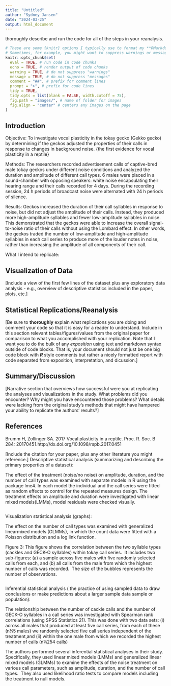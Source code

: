 ```yaml
---
title: "Untitled"
author: "Sydney Jansen"
date: "2024-03-25"
output: html_document
---
```

thoroughly describe and run the code for all of the steps in your reanalysis.

```r
# These are some {knitr} options I typically use to format my **RMarkdown** documents in a consistent way. You should feel free to alter these or use other "chunk options" as you see fit!
# Sometimes, for example, you might want to suppress warnings or messages, and that behavior can be set for specific code chunks individually in the chunk header, e.g., ```{r warning = FALSE, echo = FALSE}
knitr::opts_chunk$set(
  eval = TRUE, # run code in code chunks
  echo = TRUE, # render output of code chunks
  warning = TRUE, # do not suppress "warnings"
  message = TRUE, # do not suppress "messages"
  comment = "##", # prefix for comment lines
  prompt = ">", # prefix for code lines
  tidy = TRUE,
  tidy.opts = list(blank = FALSE, width.cutoff = 75),
  fig.path = "images/", # name of folder for images
  fig.align = "center" # centers any images on the page
)
```

## Introduction
Objective: To investigate vocal plasticity in the tokay gecko (Gekko gecko) by determining if the geckos adjusted the properties of their calls in response to changes in background noise. {the first evidence for vocal plasticity in a reptile}

Methods: The researchers recorded advertisement calls of captive-bred male tokay geckos under different noise conditions and analyzed the duration and amplitude of different call types. 6 males were placed in a sound-chamber with opposing speakers: white noise encapsulating their hearing range and their calls recorded for 4 days. During the recording session, 24 h periods of broadcast noise were alternated with 24 h periods of silence.

Results: Geckos increased the duration of their call syllables in response to noise, but did not adjust the amplitude of their calls. Instead, they produced more high-amplitude syllables and fewer low-amplitude syllables in noise. This demonstrated that the geckos were able to increase the overall signal-to-noise ratio of their calls without using the Lombard effect. In other words, the geckos traded the number of low-amplitude and high-amplitude syllables in each call series to produce more of the louder notes in noise, rather than increasing the amplitude of all components of their call. 

What I intend to replicate: 

## Visualization of Data

[Include a view of the first few lines of the dataset plus any exploratory data analysis - e.g., overview of descriptive statistics included in the paper, plots, etc.]

## Statistical Replications/Reanalysis

[Be sure to **thoroughly** explain what replications you are doing and comment your code so that it is easy for a reader to understand. Include in this section relevant tables/figures/values from the original paper for comparison to what you accomplished with your replication. Note that I want you to do the bulk of any *exposition* using text and markdown syntax outside of code blocks. That is, your document should not just be one big code block with ***R*** style comments but rather a nicely formatted report with code separated from exposition, interpretation, and dicussion.]

## Summary/Discussion

[Narrative section that overviews how successful were you at replicating the analyses and visualizations in the study. What problems did you encounter? Why might you have encountered those problems? What details were lacking from the original study's methods that might have hampered your ability to replicate the authors' results?]

## References
Brumm H, Zollinger SA. 2017 Vocal plasticity in a reptile. Proc. R. Soc. B 284: 20170451.http://dx.doi.org/10.1098/rspb.2017.0451

[Include the citation for your paper, plus any other literature you might reference.]
Descriptive statistical analysis (summarizing and describing the primary properties of a dataset):

The effect of the treatment (noise/no noise) on amplitude, duration, and the  number of  call types  was examined  with separate models in R using the package lme4. In each model the individual and the call series were fitted as random effects to control for the repeated measures design. The treatment effects on amplitude and duration were investigated with linear mixed models(LMMs), model residuals were checked visually. 
```{}

```
Visualization statistical analysis (graphs):

The effect on the number of call types was examined with generalized linearmixed models (GLMMs), in which the count data were fitted with a Poisson distribution and a log link function. 

Figure 3: This figure shows the correlation between the two syllable types (cackles and GECK-O syllables) within tokay call series. ​ It includes two sub-figures: (a) a sample across five males with five randomly selected calls from each, and (b) all calls from the male from which the highest number of calls was recorded. ​ The size of the bubbles represents the number of observations.

```r

```
Inferential statistical analysis ( the practice of using sampled data to draw conclusions or make predictions about a larger sample data sample or population):

The relationship between the number of cackle calls and the number of GECK-O syllables in a call series was investigated with Spearman rank correlations (using SPSS Statistics 21). This was done with two data sets: (i) across all males that produced at least five call series, from each of these (n¼5 males) we randomly selected five call series independent of the treatment,and (ii) within the one male from which we recorded the highest number of calls (n¼254 calls)


The authors performed several inferential statistical analyses in their study. Specifically, they used linear mixed models (LMMs) and generalized linear mixed models (GLMMs) to examine the effects of the noise treatment on various call parameters, such as amplitude, duration, and the number of call types. ​ They also used likelihood ratio tests to compare models including the treatment to null models. 


```r

```

```r

```
